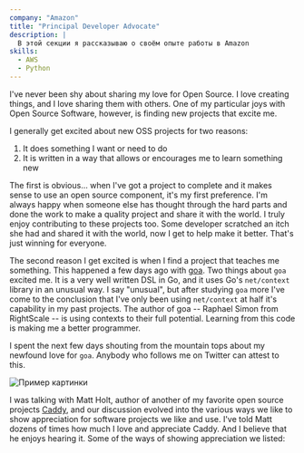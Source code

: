 ```yaml
---
company: "Amazon"
title: "Principal Developer Advocate"
description: |
  В этой секции я рассказываю о своём опыте работы в Amazon
skills:
  - AWS
  - Python
---
```


I've never been shy about sharing my love for Open Source. I love creating things, and I love sharing them with others. One of my particular joys with Open Source Software, however, is finding new projects that excite me.

I generally get excited about new OSS projects for two reasons:

1. It does something I want or need to do
2. It is written in a way that allows or encourages me to learn something new

The first is obvious... when I've got a project to complete and it makes sense to use an open source component, it's my first preference. I'm always happy when someone else has thought through the hard parts and done the work to make a quality project and share it with the world. I truly enjoy contributing to these projects too. Some developer scratched an itch she had and shared it with the world, now I get to help make it better. That's just winning for everyone.

The second reason I get excited is when I find a project that teaches me something. This happened a few days ago with [goa](http://goa.design). Two things about `goa` excited me. It is a very well written DSL in Go, and it uses Go's `net/context` library in an unusual way. I say "unusual", but after studying `goa` more I've come to the conclusion that I've only been using `net/context` at half it's capability in my past projects. The author of goa -- Raphael Simon
from RightScale -- is using contexts to their full potential. Learning from this code is making me a better programmer.

I spent the next few days shouting from the mountain tops about my newfound love for `goa`. Anybody who follows me on Twitter can attest to this.

<div className="flex justify-center">
  <Image
    src={pic}
    alt="Пример картинки"
    width={600}
    height={400}
    unoptimized
    className="max-w-full h-auto"
  />
</div>

I was talking with Matt Holt, author of another of my favorite open source projects [Caddy](https://caddyserver.com), and our discussion evolved into the various ways we like to show appreciation for software projects we like and use. I've told Matt dozens of times how much I love and appreciate Caddy. And I believe that he enjoys hearing it. Some of the ways of showing appreciation we listed:
